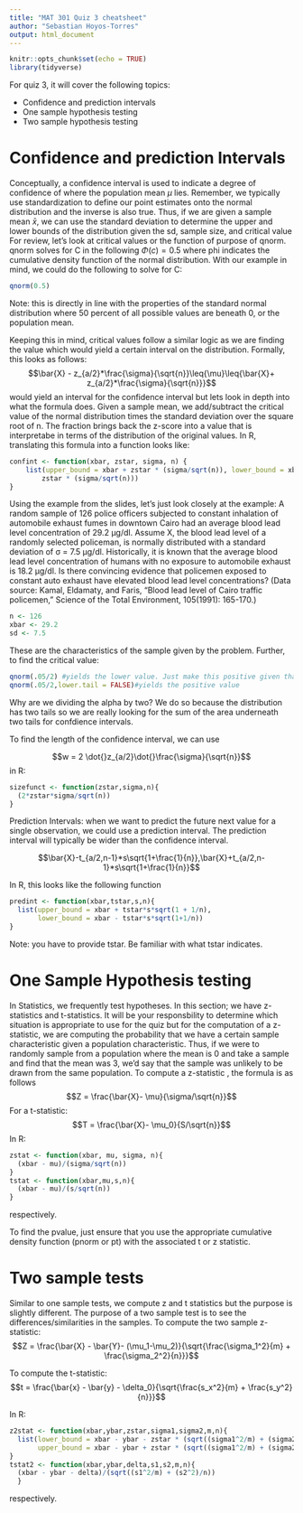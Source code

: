 ```yaml
---
title: "MAT 301 Quiz 3 cheatsheet"
author: "Sebastian Hoyos-Torres"
output: html_document
---
```


```r
knitr::opts_chunk$set(echo = TRUE)
library(tidyverse)
```
For quiz 3, it will cover the following topics:

- Confidence and prediction intervals
- One sample hypothesis testing 
- Two sample hypothesis testing

# Confidence and prediction Intervals
Conceptually, a confidence interval is used to indicate a degree of confidence of where the population mean $\mu$ lies. Remember, we typically use standardization to define our point estimates onto the normal distribution and the inverse is also true. Thus, if we are given a sample mean $\bar{x}$, we can use the standard deviation to determine the upper and lower bounds of the distribution given the sd, sample size, and critical value
For review, let's look at critical values or the function of purpose of qnorm. qnorm solves for C in the following $\Phi(c) = 0.5$ where phi indicates the cumulative density function of the normal distribution. With our example in mind, we could do the following to solve for C:
```r
qnorm(0.5)
```
Note: this is directly in line with the properties of the standard normal distribution where 50 percent of all possible values are beneath 0, or the population mean.

Keeping this in mind, critical values follow a similar logic as we are finding the value which would yield a certain interval on the distribution. Formally, this looks as follows:
$$\bar{X} - z_{a/2}*\frac{\sigma}{\sqrt{n}}\leq{\mu}\leq{\bar{X}+ z_{a/2}*\frac{\sigma}{\sqrt{n}}}$$
would yield an interval for the confidence interval but lets look in depth into what the formula does. 
Given a sample mean, we add/subtract the critical value of the normal distribution times the standard deviation over the square root of n. The fraction brings back the z-score into a value that is interpretabe in terms of the distribution of the original values. In R, translating this formula into a function looks like:
```r
confint <- function(xbar, zstar, sigma, n) {
    list(upper_bound = xbar + zstar * (sigma/sqrt(n)), lower_bound = xbar - 
        zstar * (sigma/sqrt(n)))
}
```
Using the example from the slides, let's just look closely at the example:
 A random sample of 126 police officers subjected to constant inhalation of automobile exhaust fumes in downtown Cairo had an average blood lead level concentration of 29.2 μg/dl. Assume X, the blood lead level of a randomly selected policeman, is normally distributed with a standard deviation of σ = 7.5 μg/dl. Historically, it is known that the average blood lead level concentration of humans with no exposure to automobile exhaust is 18.2 μg/dl. Is there convincing evidence that policemen exposed to constant auto exhaust have elevated blood lead level concentrations? (Data source: Kamal, Eldamaty, and Faris, "Blood lead level of Cairo traffic policemen," Science of the Total Environment, 105(1991): 165-170.)

```r
n <- 126
xbar <- 29.2
sd <- 7.5
```

These are the characteristics of the sample given by the problem. Further, to find the critical value:
```r
qnorm(.05/2) #yields the lower value. Just make this positive given that the distribution is symmetric or
qnorm(.05/2,lower.tail = FALSE)#yields the positive value
```
Why are we dividing the alpha by two? We do so because the distribution has two tails so we are really looking for the sum of the area underneath two tails for confdience intervals.

To find the length of the confidence interval, we can use 

$$w = 2 \dot{}z_{a/2}\dot{}\frac{\sigma}{\sqrt{n}}$$
in R: 

```r
sizefunct <- function(zstar,sigma,n){
  (2*zstar*sigma/sqrt(n))
}
```

Prediction Intervals: when we want to predict the future next value for a single observation, we could use a prediction interval. The prediction interval will typically be wider than the confidence interval.

$$\bar{X}-t_{a/2,n-1}*s\sqrt{1+\frac{1}{n}},\bar{X}+t_{a/2,n-1}*s\sqrt{1+\frac{1}{n}}$$

In R, this looks like the following function
```r
predint <- function(xbar,tstar,s,n){
  list(upper_bound = xbar + tstar*s*sqrt(1 + 1/n),
       lower_bound = xbar - tstar*s*sqrt(1+1/n))
}

```
Note: you have to provide tstar. Be familiar with what tstar indicates.

# One Sample Hypothesis testing
In Statistics, we frequently test hypotheses. In this section; we have z-statistics and t-statistics. It will be your responsbility to determine which situation is appropriate to use for the quiz but for the computation of a z-statistic, we are computing the probability that we have a certain sample characteristic given a population characteristic. Thus, if we were to randomly sample from a population where the mean is 0 and take a sample and find that the mean was 3, we'd say that the sample was unlikely to be drawn from the same population. 
To compute a z-statistic , the formula is as follows
$$Z = \frac{\bar{X}- \mu}{\sigma/\sqrt{n}}$$
For a t-statistic:
$$T = \frac{\bar{X}- \mu_0}{S/\sqrt{n}}$$
In R:
```r
zstat <- function(xbar, mu, sigma, n){
  (xbar - mu)/(sigma/sqrt(n))
}
tstat <- function(xbar,mu,s,n){
  (xbar - mu)/(s/sqrt(n))
}
```
respectively.

To find the pvalue, just ensure that you use the appropriate cumulative density function (pnorm or pt) with the associated t or z statistic.

# Two sample tests
Similar to one sample tests, we compute z and t statistics but the purpose is slightly different. The purpose of a two sample test is to see the differences/similarities in the samples. To compute the two sample z-statistic:
$$Z = \frac{\bar{X} - \bar{Y}- (\mu_1-\mu_2)}{\sqrt{\frac{\sigma_1^2}{m} + \frac{\sigma_2^2}{n}}}$$

To compute the t-statistic:
$$t = \frac{\bar{x} - \bar{y} - \delta_0}{\sqrt{\frac{s_x^2}{m} + \frac{s_y^2}{n}}}$$

In R:
```r
z2stat <- function(xbar,ybar,zstar,sigma1,sigma2,m,n){
  list(lower_bound = xbar - ybar - zstar * (sqrt((sigma1^2/m) + (sigma2^2/n))),
       upper_bound = xbar - ybar + zstar * (sqrt((sigma1^2/m) + (sigma2^2/n))))
}
tstat2 <- function(xbar,ybar,delta,s1,s2,m,n){
  (xbar - ybar - delta)/(sqrt((s1^2/m) + (s2^2)/n))
  }
```
respectively.
